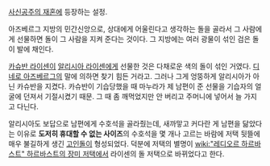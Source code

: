 [[사신공주의 재혼]]에 등장하는 설정.

아즈베르그 지방의 민간신앙으로, 상대에게 어울린다고 생각하는 돌을 골라서 그 사람에게 선물하면 돌이 그 사람을 지켜 준다는 것이다. 그 지방에는 여러 광물이 섞인 검은 돌이 발에 채인다.

[[카슈반 라이센]]이 [[알리시아 라이센]]에게 선물한 것은 다채로운 색의 돌이 섞인 거였다. [[디네로 아즈베르그]]의 말에 의하면 찾기 힘든 거라고. 그러나 그게 엉뚱하게 알리시아가 아닌 카슈반을 지켰다. 카슈반이 기습당했을 때 마누라가 제 남편이 준 선물을 기습자의 얼굴에 던져서 기절시켰기 때문. 그 때 좀 깨먹었지만 안 버리고 주머니에 넣어서 늘 가지고 다닌다.

알리시아도 보답으로 남편에게 수호석을 골라줬는데, 새까맣고 커다란 게 남편을 닮았다는 이유로 '''도저히 휴대할 수 없는 사이즈'''의 수호석을 몇 개나 고르는 바람에 저택 뒷뜰에 매우 불길하게 생긴 [[고인돌]]이 형성되었다. 덕분에 저택의 별명이 [[wiki:"레디오르 하르바스트" 하르바스트의 장미 저택]]에서 라이센의 돌 저택으로 바뀌었다고 한다.
